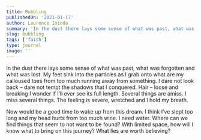 ```yaml
---
title: Bubbling
publishedOn: '2021-01-17'
author: Laurence Ininda
summary: 'In the dust there lays some sense of what was past, what was forgotten and what was lost. My feet sink into the particles as I grab onto what are my calloused toes from too much running away from something. I dare not look back – dare not tempt the shadows that I conquered.'
slug: bubbling
tags: ['faith']
type: journal
image: ''
---
```


In the dust there lays some sense of what was past, what was forgotten and what was lost. My feet sink into the particles as I grab onto what are my calloused toes from too much running away from something. I dare not look back – dare not tempt the shadows that I conquered. Hair – loose and breaking I wonder if I’ll ever see its full length. Several things are amiss. I miss several things. The feeling is severe, wretched and I hold my breath.

Now would be a good time to wake up from this dream. I think I’ve slept too long and my head hurts from too much wine. I need water. Where can we find things that seem to not want to be found? With limited space, how will I know what to bring on this journey? What lies are worth believing?
